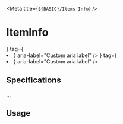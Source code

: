 

<Meta title={`${BASIC}/Items Info`} />

# ItemInfo

<Canvas>
  <Story name="With secondary infos">
    <ItemInfo
      mainTitle="Main title"
      mainInfo="Main info"
      icon={<ClockIcon />}
      tag={<li />}
      aria-label="Custom aria label"
    />
  </Story>
</Canvas>

<Canvas>
  <Story name="Without secondary infos">
    <ItemInfo
      mainTitle="Main title"
      icon={<ClockIcon />}
      tag={<li />}
      aria-label="Custom aria label"
    />
  </Story>
</Canvas>


## Specifications

...

## Usage

```jsx
import { ItemInfo } from '@blablacar/ui-library/build/itemInfo'

<ItemInfo
  mainTitle="Main title"
  mainInfo="Main info"
  icon={<ClockIcon />}
  tag={<li />}
  aria-label="Custom aria label"
/>
```

<ArgsTable of={ItemInfo} />
